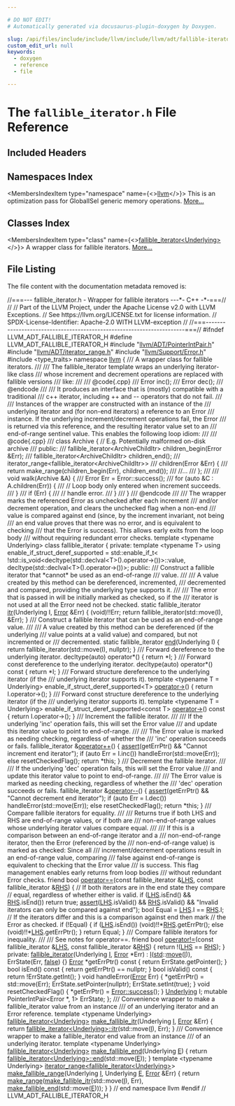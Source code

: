 ```yaml
---

# DO NOT EDIT!
# Automatically generated via docusaurus-plugin-doxygen by Doxygen.

slug: /api/files/include/include/llvm/include/llvm/adt/fallible-iterator-h
custom_edit_url: null
keywords:
  - doxygen
  - reference
  - file

---
```





# The `fallible_iterator.h` File Reference

<DoxygenPage pluginConfig={pluginConfig}>



## Included Headers

<IncludesList>
<IncludesListItem
  filePath="llvm/ADT/PointerIntPair.h"
  permalink="/docs/api/files/include/include/llvm/include/llvm/adt/pointerintpair-h"
  isLocal="true" />
<IncludesListItem
  filePath="llvm/ADT/iterator_range.h"
  permalink="/docs/api/files/include/include/llvm/include/llvm/adt/iterator-range-h"
  isLocal="true" />
<IncludesListItem
  filePath="llvm/Support/Error.h"
  permalink="/docs/api/files/include/include/llvm/include/llvm/support/error-h"
  isLocal="true" />
<IncludesListItem
  filePath="type_traits"
  permalink=""
  isLocal="false" />
</IncludesList>

## Namespaces Index

<MembersIndex>

<MembersIndexItem
  type="namespace"
  name={<><a href="/docs/api/namespaces/llvm">llvm</a></>}>
This is an optimization pass for GlobalISel generic memory operations. <a href="/docs/api/namespaces/llvm/#details">More...</a>
</MembersIndexItem>

</MembersIndex>

## Classes Index

<MembersIndex>

<MembersIndexItem
  type="class"
  name={<><a href="/docs/api/classes/llvm/fallible-iterator">fallible_iterator&lt;Underlying&gt;</a></>}>
A wrapper class for fallible iterators. <a href="/docs/api/classes/llvm/fallible-iterator/#details">More...</a>
</MembersIndexItem>

</MembersIndex>


## File Listing

The file content with the documentation metadata removed is:

<ProgramListing>

<Link id="l00001" /><CodeLine lineNumber="1"><Highlight kind="comment">//===--- fallible&#95;iterator.h - Wrapper for fallible iterators ---&#42;- C++ -&#42;-===//</Highlight><Highlight kind="normal"></Highlight></CodeLine>
<Link id="l00002" /><CodeLine lineNumber="2"><Highlight kind="normal"></Highlight><Highlight kind="comment">//</Highlight><Highlight kind="normal"></Highlight></CodeLine>
<Link id="l00003" /><CodeLine lineNumber="3"><Highlight kind="normal"></Highlight><Highlight kind="comment">// Part of the LLVM Project, under the Apache License v2.0 with LLVM Exceptions.</Highlight><Highlight kind="normal"></Highlight></CodeLine>
<Link id="l00004" /><CodeLine lineNumber="4"><Highlight kind="normal"></Highlight><Highlight kind="comment">// See https://llvm.org/LICENSE.txt for license information.</Highlight><Highlight kind="normal"></Highlight></CodeLine>
<Link id="l00005" /><CodeLine lineNumber="5"><Highlight kind="normal"></Highlight><Highlight kind="comment">// SPDX-License-Identifier: Apache-2.0 WITH LLVM-exception</Highlight><Highlight kind="normal"></Highlight></CodeLine>
<Link id="l00006" /><CodeLine lineNumber="6"><Highlight kind="normal"></Highlight><Highlight kind="comment">//</Highlight><Highlight kind="normal"></Highlight></CodeLine>
<Link id="l00007" /><CodeLine lineNumber="7"><Highlight kind="normal"></Highlight><Highlight kind="comment">//===----------------------------------------------------------------------===//</Highlight><Highlight kind="normal"></Highlight></CodeLine>
<Link id="l00008" /><CodeLine lineNumber="8"><Highlight kind="normal"></Highlight></CodeLine>
<Link id="l00009" /><CodeLine lineNumber="9"><Highlight kind="normal"></Highlight><Highlight kind="preprocessor">#ifndef LLVM&#95;ADT&#95;FALLIBLE&#95;ITERATOR&#95;H</Highlight><Highlight kind="normal"></Highlight></CodeLine>
<Link id="l00010" /><CodeLine lineNumber="10"><Highlight kind="normal"></Highlight><Highlight kind="preprocessor">#define LLVM&#95;ADT&#95;FALLIBLE&#95;ITERATOR&#95;H</Highlight><Highlight kind="normal"></Highlight></CodeLine>
<Link id="l00011" /><CodeLine lineNumber="11"><Highlight kind="normal"></Highlight></CodeLine>
<Link id="l00012" /><CodeLine lineNumber="12"><Highlight kind="normal"></Highlight><Highlight kind="preprocessor">#include &quot;<a href="/docs/api/files/include/include/llvm/include/llvm/adt/pointerintpair-h">llvm/ADT/PointerIntPair.h</a>&quot;</Highlight><Highlight kind="normal"></Highlight></CodeLine>
<Link id="l00013" /><CodeLine lineNumber="13"><Highlight kind="normal"></Highlight><Highlight kind="preprocessor">#include &quot;<a href="/docs/api/files/include/include/llvm/include/llvm/adt/iterator-range-h">llvm/ADT/iterator&#95;range.h</a>&quot;</Highlight><Highlight kind="normal"></Highlight></CodeLine>
<Link id="l00014" /><CodeLine lineNumber="14"><Highlight kind="normal"></Highlight><Highlight kind="preprocessor">#include &quot;<a href="/docs/api/files/include/include/llvm/include/llvm/support/error-h">llvm/Support/Error.h</a>&quot;</Highlight><Highlight kind="normal"></Highlight></CodeLine>
<Link id="l00015" /><CodeLine lineNumber="15"><Highlight kind="normal"></Highlight></CodeLine>
<Link id="l00016" /><CodeLine lineNumber="16"><Highlight kind="normal"></Highlight><Highlight kind="preprocessor">#include &lt;type&#95;traits&gt;</Highlight><Highlight kind="normal"></Highlight></CodeLine>
<Link id="l00017" /><CodeLine lineNumber="17"><Highlight kind="normal"></Highlight></CodeLine>
<Link id="l00018" /><CodeLine lineNumber="18"><Highlight kind="normal"></Highlight><Highlight kind="keyword">namespace </Highlight><Highlight kind="normal"><a href="/docs/api/namespaces/llvm">llvm</a> &#123;</Highlight></CodeLine>
<Link id="l00019" /><CodeLine lineNumber="19"><Highlight kind="normal"></Highlight><Highlight kind="comment"></Highlight></CodeLine>
<Link id="l00020" /><CodeLine lineNumber="20"><Highlight kind="comment">/// A wrapper class for fallible iterators.</Highlight></CodeLine>
<Link id="l00021" /><CodeLine lineNumber="21"><Highlight kind="comment">///</Highlight></CodeLine>
<Link id="l00022" /><CodeLine lineNumber="22"><Highlight kind="comment">///   The fallible&#95;iterator template wraps an underlying iterator-like class</Highlight></CodeLine>
<Link id="l00023" /><CodeLine lineNumber="23"><Highlight kind="comment">/// whose increment and decrement operations are replaced with fallible versions</Highlight></CodeLine>
<Link id="l00024" /><CodeLine lineNumber="24"><Highlight kind="comment">/// like:</Highlight></CodeLine>
<Link id="l00025" /><CodeLine lineNumber="25"><Highlight kind="comment">///</Highlight></CodeLine>
<Link id="l00026" /><CodeLine lineNumber="26"><Highlight kind="comment">///   @code&#123;.cpp&#125;</Highlight></CodeLine>
<Link id="l00027" /><CodeLine lineNumber="27"><Highlight kind="comment">///   Error inc();</Highlight></CodeLine>
<Link id="l00028" /><CodeLine lineNumber="28"><Highlight kind="comment">///   Error dec();</Highlight></CodeLine>
<Link id="l00029" /><CodeLine lineNumber="29"><Highlight kind="comment">///   @endcode</Highlight></CodeLine>
<Link id="l00030" /><CodeLine lineNumber="30"><Highlight kind="comment">///</Highlight></CodeLine>
<Link id="l00031" /><CodeLine lineNumber="31"><Highlight kind="comment">///   It produces an interface that is (mostly) compatible with a traditional</Highlight></CodeLine>
<Link id="l00032" /><CodeLine lineNumber="32"><Highlight kind="comment">/// c++ iterator, including ++ and -- operators that do not fail.</Highlight></CodeLine>
<Link id="l00033" /><CodeLine lineNumber="33"><Highlight kind="comment">///</Highlight></CodeLine>
<Link id="l00034" /><CodeLine lineNumber="34"><Highlight kind="comment">///   Instances of the wrapper are constructed with an instance of the</Highlight></CodeLine>
<Link id="l00035" /><CodeLine lineNumber="35"><Highlight kind="comment">/// underlying iterator and (for non-end iterators) a reference to an Error</Highlight></CodeLine>
<Link id="l00036" /><CodeLine lineNumber="36"><Highlight kind="comment">/// instance. If the underlying increment/decrement operations fail, the Error</Highlight></CodeLine>
<Link id="l00037" /><CodeLine lineNumber="37"><Highlight kind="comment">/// is returned via this reference, and the resulting iterator value set to an</Highlight></CodeLine>
<Link id="l00038" /><CodeLine lineNumber="38"><Highlight kind="comment">/// end-of-range sentinel value. This enables the following loop idiom:</Highlight></CodeLine>
<Link id="l00039" /><CodeLine lineNumber="39"><Highlight kind="comment">///</Highlight></CodeLine>
<Link id="l00040" /><CodeLine lineNumber="40"><Highlight kind="comment">///   @code&#123;.cpp&#125;</Highlight></CodeLine>
<Link id="l00041" /><CodeLine lineNumber="41"><Highlight kind="comment">///   class Archive &#123; // E.g. Potentially malformed on-disk archive</Highlight></CodeLine>
<Link id="l00042" /><CodeLine lineNumber="42"><Highlight kind="comment">///   public:</Highlight></CodeLine>
<Link id="l00043" /><CodeLine lineNumber="43"><Highlight kind="comment">///     fallible&#95;iterator&lt;ArchiveChildItr&gt; children&#95;begin(Error &amp;Err);</Highlight></CodeLine>
<Link id="l00044" /><CodeLine lineNumber="44"><Highlight kind="comment">///     fallible&#95;iterator&lt;ArchiveChildItr&gt; children&#95;end();</Highlight></CodeLine>
<Link id="l00045" /><CodeLine lineNumber="45"><Highlight kind="comment">///     iterator&#95;range&lt;fallible&#95;iterator&lt;ArchiveChildItr&gt;&gt;</Highlight></CodeLine>
<Link id="l00046" /><CodeLine lineNumber="46"><Highlight kind="comment">///     children(Error &amp;Err) &#123;</Highlight></CodeLine>
<Link id="l00047" /><CodeLine lineNumber="47"><Highlight kind="comment">///       return make&#95;range(children&#95;begin(Err), children&#95;end());</Highlight></CodeLine>
<Link id="l00048" /><CodeLine lineNumber="48"><Highlight kind="comment">///     //...</Highlight></CodeLine>
<Link id="l00049" /><CodeLine lineNumber="49"><Highlight kind="comment">///   &#125;;</Highlight></CodeLine>
<Link id="l00050" /><CodeLine lineNumber="50"><Highlight kind="comment">///</Highlight></CodeLine>
<Link id="l00051" /><CodeLine lineNumber="51"><Highlight kind="comment">///   void walk(Archive &amp;A) &#123;</Highlight></CodeLine>
<Link id="l00052" /><CodeLine lineNumber="52"><Highlight kind="comment">///     Error Err = Error::success();</Highlight></CodeLine>
<Link id="l00053" /><CodeLine lineNumber="53"><Highlight kind="comment">///     for (auto &amp;C : A.children(Err)) &#123;</Highlight></CodeLine>
<Link id="l00054" /><CodeLine lineNumber="54"><Highlight kind="comment">///       // Loop body only entered when increment succeeds.</Highlight></CodeLine>
<Link id="l00055" /><CodeLine lineNumber="55"><Highlight kind="comment">///     &#125;</Highlight></CodeLine>
<Link id="l00056" /><CodeLine lineNumber="56"><Highlight kind="comment">///     if (Err) &#123;</Highlight></CodeLine>
<Link id="l00057" /><CodeLine lineNumber="57"><Highlight kind="comment">///       // handle error.</Highlight></CodeLine>
<Link id="l00058" /><CodeLine lineNumber="58"><Highlight kind="comment">///     &#125;</Highlight></CodeLine>
<Link id="l00059" /><CodeLine lineNumber="59"><Highlight kind="comment">///   &#125;</Highlight></CodeLine>
<Link id="l00060" /><CodeLine lineNumber="60"><Highlight kind="comment">///   @endcode</Highlight></CodeLine>
<Link id="l00061" /><CodeLine lineNumber="61"><Highlight kind="comment">///</Highlight></CodeLine>
<Link id="l00062" /><CodeLine lineNumber="62"><Highlight kind="comment">///   The wrapper marks the referenced Error as unchecked after each increment</Highlight></CodeLine>
<Link id="l00063" /><CodeLine lineNumber="63"><Highlight kind="comment">/// and/or decrement operation, and clears the unchecked flag when a non-end</Highlight></CodeLine>
<Link id="l00064" /><CodeLine lineNumber="64"><Highlight kind="comment">/// value is compared against end (since, by the increment invariant, not being</Highlight></CodeLine>
<Link id="l00065" /><CodeLine lineNumber="65"><Highlight kind="comment">/// an end value proves that there was no error, and is equivalent to checking</Highlight></CodeLine>
<Link id="l00066" /><CodeLine lineNumber="66"><Highlight kind="comment">/// that the Error is success). This allows early exits from the loop body</Highlight></CodeLine>
<Link id="l00067" /><CodeLine lineNumber="67"><Highlight kind="comment">/// without requiring redundant error checks.</Highlight><Highlight kind="normal"></Highlight></CodeLine>
<Link id="l00068" /><CodeLine lineNumber="68" lineLink="/docs/api/classes/llvm/fallible-iterator"><Highlight kind="normal"></Highlight><Highlight kind="keyword">template</Highlight><Highlight kind="normal"> &lt;</Highlight><Highlight kind="keyword">typename</Highlight><Highlight kind="normal"> Underlying&gt; </Highlight><Highlight kind="keyword">class </Highlight><Highlight kind="normal">fallible&#95;iterator &#123;</Highlight></CodeLine>
<Link id="l00069" /><CodeLine lineNumber="69"><Highlight kind="normal"></Highlight><Highlight kind="keyword">private</Highlight><Highlight kind="normal">:</Highlight></CodeLine>
<Link id="l00070" /><CodeLine lineNumber="70"><Highlight kind="normal">  </Highlight><Highlight kind="keyword">template</Highlight><Highlight kind="normal"> &lt;</Highlight><Highlight kind="keyword">typename</Highlight><Highlight kind="normal"> T&gt;</Highlight></CodeLine>
<Link id="l00071" /><CodeLine lineNumber="71"><Highlight kind="normal">  </Highlight><Highlight kind="keyword">using </Highlight><Highlight kind="normal">enable&#95;if&#95;struct&#95;deref&#95;supported = std::enable&#95;if&#95;t&lt;</Highlight></CodeLine>
<Link id="l00072" /><CodeLine lineNumber="72"><Highlight kind="normal">      !std::is&#95;void&lt;decltype(std::declval&lt;T&gt;().operator-&gt;())&gt;::value,</Highlight></CodeLine>
<Link id="l00073" /><CodeLine lineNumber="73"><Highlight kind="normal">      </Highlight><Highlight kind="keyword">decltype</Highlight><Highlight kind="normal">(std::declval&lt;T&gt;().operator-&gt;())&gt;;</Highlight></CodeLine>
<Link id="l00074" /><CodeLine lineNumber="74"><Highlight kind="normal"></Highlight></CodeLine>
<Link id="l00075" /><CodeLine lineNumber="75"><Highlight kind="normal"></Highlight><Highlight kind="keyword">public</Highlight><Highlight kind="normal">:</Highlight><Highlight kind="comment"></Highlight></CodeLine>
<Link id="l00076" /><CodeLine lineNumber="76"><Highlight kind="comment">  /// Construct a fallible iterator that &#42;cannot&#42; be used as an end-of-range</Highlight></CodeLine>
<Link id="l00077" /><CodeLine lineNumber="77"><Highlight kind="comment">  /// value.</Highlight></CodeLine>
<Link id="l00078" /><CodeLine lineNumber="78"><Highlight kind="comment">  ///</Highlight></CodeLine>
<Link id="l00079" /><CodeLine lineNumber="79"><Highlight kind="comment">  /// A value created by this method can be dereferenced, incremented,</Highlight></CodeLine>
<Link id="l00080" /><CodeLine lineNumber="80"><Highlight kind="comment">  /// decremented and compared, providing the underlying type supports it.</Highlight></CodeLine>
<Link id="l00081" /><CodeLine lineNumber="81"><Highlight kind="comment">  ///</Highlight></CodeLine>
<Link id="l00082" /><CodeLine lineNumber="82"><Highlight kind="comment">  /// The error that is passed in will be initially marked as checked, so if the</Highlight></CodeLine>
<Link id="l00083" /><CodeLine lineNumber="83"><Highlight kind="comment">  /// iterator is not used at all the Error need not be checked.</Highlight><Highlight kind="normal"></Highlight></CodeLine>
<Link id="l00084" /><CodeLine lineNumber="84" lineLink="/docs/api/classes/llvm/fallible-iterator/#a5e324def628fb970ffc152836f145972"><Highlight kind="normal">  </Highlight><Highlight kind="keyword">static</Highlight><Highlight kind="normal"> fallible&#95;iterator <a href="/docs/api/classes/llvm/fallible-iterator/#a5e324def628fb970ffc152836f145972">itr</a>(Underlying I, <a href="/docs/api/classes/llvm/error">Error</a> &amp;Err) &#123;</Highlight></CodeLine>
<Link id="l00085" /><CodeLine lineNumber="85"><Highlight kind="normal">    (void)!!Err;</Highlight></CodeLine>
<Link id="l00086" /><CodeLine lineNumber="86"><Highlight kind="normal">    </Highlight><Highlight kind="keywordflow">return</Highlight><Highlight kind="normal"> fallible&#95;iterator(std::move(I), &amp;Err);</Highlight></CodeLine>
<Link id="l00087" /><CodeLine lineNumber="87"><Highlight kind="normal">  &#125;</Highlight></CodeLine>
<Link id="l00088" /><CodeLine lineNumber="88"><Highlight kind="normal"></Highlight><Highlight kind="comment"></Highlight></CodeLine>
<Link id="l00089" /><CodeLine lineNumber="89"><Highlight kind="comment">  /// Construct a fallible iterator that can be used as an end-of-range value.</Highlight></CodeLine>
<Link id="l00090" /><CodeLine lineNumber="90"><Highlight kind="comment">  ///</Highlight></CodeLine>
<Link id="l00091" /><CodeLine lineNumber="91"><Highlight kind="comment">  /// A value created by this method can be dereferenced (if the underlying</Highlight></CodeLine>
<Link id="l00092" /><CodeLine lineNumber="92"><Highlight kind="comment">  /// value points at a valid value) and compared, but not incremented or</Highlight></CodeLine>
<Link id="l00093" /><CodeLine lineNumber="93"><Highlight kind="comment">  /// decremented.</Highlight><Highlight kind="normal"></Highlight></CodeLine>
<Link id="l00094" /><CodeLine lineNumber="94" lineLink="/docs/api/classes/llvm/fallible-iterator/#a1885ab71cce9418d89aa8ca952021241"><Highlight kind="normal">  </Highlight><Highlight kind="keyword">static</Highlight><Highlight kind="normal"> fallible&#95;iterator <a href="/docs/api/classes/llvm/fallible-iterator/#a1885ab71cce9418d89aa8ca952021241">end</a>(Underlying I) &#123;</Highlight></CodeLine>
<Link id="l00095" /><CodeLine lineNumber="95"><Highlight kind="normal">    </Highlight><Highlight kind="keywordflow">return</Highlight><Highlight kind="normal"> fallible&#95;iterator(std::move(I), </Highlight><Highlight kind="keyword">nullptr</Highlight><Highlight kind="normal">);</Highlight></CodeLine>
<Link id="l00096" /><CodeLine lineNumber="96"><Highlight kind="normal">  &#125;</Highlight></CodeLine>
<Link id="l00097" /><CodeLine lineNumber="97"><Highlight kind="normal"></Highlight><Highlight kind="comment"></Highlight></CodeLine>
<Link id="l00098" /><CodeLine lineNumber="98"><Highlight kind="comment">  /// Forward dereference to the underlying iterator.</Highlight><Highlight kind="normal"></Highlight></CodeLine>
<Link id="l00099" /><CodeLine lineNumber="99" lineLink="/docs/api/classes/llvm/fallible-iterator/#a189fd8d5c3ad7dda995a8de275ec066a"><Highlight kind="normal">  </Highlight><Highlight kind="keyword">decltype</Highlight><Highlight kind="normal">(</Highlight><Highlight kind="keyword">auto</Highlight><Highlight kind="normal">) </Highlight><Highlight kind="keyword">operator</Highlight><Highlight kind="normal">&#42;() &#123; </Highlight><Highlight kind="keywordflow">return</Highlight><Highlight kind="normal"> &#42;I; &#125;</Highlight></CodeLine>
<Link id="l00100" /><CodeLine lineNumber="100"><Highlight kind="normal"></Highlight><Highlight kind="comment"></Highlight></CodeLine>
<Link id="l00101" /><CodeLine lineNumber="101"><Highlight kind="comment">  /// Forward const dereference to the underlying iterator.</Highlight><Highlight kind="normal"></Highlight></CodeLine>
<Link id="l00102" /><CodeLine lineNumber="102" lineLink="/docs/api/classes/llvm/fallible-iterator/#ad7ce21a343abe52716261c1dc47c71d0"><Highlight kind="normal">  </Highlight><Highlight kind="keyword">decltype</Highlight><Highlight kind="normal">(</Highlight><Highlight kind="keyword">auto</Highlight><Highlight kind="normal">) </Highlight><Highlight kind="keyword">operator</Highlight><Highlight kind="normal">&#42;() </Highlight><Highlight kind="keyword">const</Highlight><Highlight kind="normal"> &#123; </Highlight><Highlight kind="keywordflow">return</Highlight><Highlight kind="normal"> &#42;I; &#125;</Highlight></CodeLine>
<Link id="l00103" /><CodeLine lineNumber="103"><Highlight kind="normal"></Highlight><Highlight kind="comment"></Highlight></CodeLine>
<Link id="l00104" /><CodeLine lineNumber="104"><Highlight kind="comment">  /// Forward structure dereference to the underlying iterator (if the</Highlight></CodeLine>
<Link id="l00105" /><CodeLine lineNumber="105"><Highlight kind="comment">  /// underlying iterator supports it).</Highlight><Highlight kind="normal"></Highlight></CodeLine>
<Link id="l00106" /><CodeLine lineNumber="106"><Highlight kind="normal">  </Highlight><Highlight kind="keyword">template</Highlight><Highlight kind="normal"> &lt;</Highlight><Highlight kind="keyword">typename</Highlight><Highlight kind="normal"> T = Underlying&gt;</Highlight></CodeLine>
<Link id="l00107" /><CodeLine lineNumber="107" lineLink="/docs/api/classes/llvm/fallible-iterator/#accac19b46752525e683aa3eb23c7db91"><Highlight kind="normal">  enable&#95;if&#95;struct&#95;deref&#95;supported&lt;T&gt; <a href="/docs/api/classes/llvm/fallible-iterator/#accac19b46752525e683aa3eb23c7db91">operator-&gt;</a>() &#123;</Highlight></CodeLine>
<Link id="l00108" /><CodeLine lineNumber="108"><Highlight kind="normal">    </Highlight><Highlight kind="keywordflow">return</Highlight><Highlight kind="normal"> I.operator-&gt;();</Highlight></CodeLine>
<Link id="l00109" /><CodeLine lineNumber="109"><Highlight kind="normal">  &#125;</Highlight></CodeLine>
<Link id="l00110" /><CodeLine lineNumber="110"><Highlight kind="normal"></Highlight><Highlight kind="comment"></Highlight></CodeLine>
<Link id="l00111" /><CodeLine lineNumber="111"><Highlight kind="comment">  /// Forward const structure dereference to the underlying iterator (if the</Highlight></CodeLine>
<Link id="l00112" /><CodeLine lineNumber="112"><Highlight kind="comment">  /// underlying iterator supports it).</Highlight><Highlight kind="normal"></Highlight></CodeLine>
<Link id="l00113" /><CodeLine lineNumber="113"><Highlight kind="normal">  </Highlight><Highlight kind="keyword">template</Highlight><Highlight kind="normal"> &lt;</Highlight><Highlight kind="keyword">typename</Highlight><Highlight kind="normal"> T = Underlying&gt;</Highlight></CodeLine>
<Link id="l00114" /><CodeLine lineNumber="114" lineLink="/docs/api/classes/llvm/fallible-iterator/#acb45a5f92dd600879e3efaa7acfb0c4e"><Highlight kind="normal">  enable&#95;if&#95;struct&#95;deref&#95;supported&lt;const T&gt; <a href="/docs/api/classes/llvm/fallible-iterator/#acb45a5f92dd600879e3efaa7acfb0c4e">operator-&gt;</a>()</Highlight><Highlight kind="keyword"> const </Highlight><Highlight kind="normal">&#123;</Highlight></CodeLine>
<Link id="l00115" /><CodeLine lineNumber="115"><Highlight kind="normal">    </Highlight><Highlight kind="keywordflow">return</Highlight><Highlight kind="normal"> I.operator-&gt;();</Highlight></CodeLine>
<Link id="l00116" /><CodeLine lineNumber="116"><Highlight kind="normal">  &#125;</Highlight></CodeLine>
<Link id="l00117" /><CodeLine lineNumber="117"><Highlight kind="normal"></Highlight><Highlight kind="comment"></Highlight></CodeLine>
<Link id="l00118" /><CodeLine lineNumber="118"><Highlight kind="comment">  /// Increment the fallible iterator.</Highlight></CodeLine>
<Link id="l00119" /><CodeLine lineNumber="119"><Highlight kind="comment">  ///</Highlight></CodeLine>
<Link id="l00120" /><CodeLine lineNumber="120"><Highlight kind="comment">  /// If the underlying &#39;inc&#39; operation fails, this will set the Error value</Highlight></CodeLine>
<Link id="l00121" /><CodeLine lineNumber="121"><Highlight kind="comment">  /// and update this iterator value to point to end-of-range.</Highlight></CodeLine>
<Link id="l00122" /><CodeLine lineNumber="122"><Highlight kind="comment">  ///</Highlight></CodeLine>
<Link id="l00123" /><CodeLine lineNumber="123"><Highlight kind="comment">  /// The Error value is marked as needing checking, regardless of whether the</Highlight></CodeLine>
<Link id="l00124" /><CodeLine lineNumber="124"><Highlight kind="comment">  /// &#39;inc&#39; operation succeeds or fails.</Highlight><Highlight kind="normal"></Highlight></CodeLine>
<Link id="l00125" /><CodeLine lineNumber="125" lineLink="/docs/api/classes/llvm/fallible-iterator/#ab86deeb1b659f4f9406c114b2aaa9319"><Highlight kind="normal">  fallible&#95;iterator &amp;<a href="/docs/api/classes/llvm/fallible-iterator/#ab86deeb1b659f4f9406c114b2aaa9319">operator++</a>() &#123;</Highlight></CodeLine>
<Link id="l00126" /><CodeLine lineNumber="126"><Highlight kind="normal">    <a href="/docs/api/files/lib/lib/target/lib/target/amdgpu/silowercontrolflow-cpp/#a4868c5d81c5ccc98c47aeab6244346a0">assert</a>(getErrPtr() &amp;&amp; </Highlight><Highlight kind="stringliteral">&quot;Cannot increment end iterator&quot;</Highlight><Highlight kind="normal">);</Highlight></CodeLine>
<Link id="l00127" /><CodeLine lineNumber="127"><Highlight kind="normal">    </Highlight><Highlight kind="keywordflow">if</Highlight><Highlight kind="normal"> (</Highlight><Highlight kind="keyword">auto</Highlight><Highlight kind="normal"> Err = I.inc())</Highlight></CodeLine>
<Link id="l00128" /><CodeLine lineNumber="128"><Highlight kind="normal">      handleError(std::move(Err));</Highlight></CodeLine>
<Link id="l00129" /><CodeLine lineNumber="129"><Highlight kind="normal">    </Highlight><Highlight kind="keywordflow">else</Highlight><Highlight kind="normal"></Highlight></CodeLine>
<Link id="l00130" /><CodeLine lineNumber="130"><Highlight kind="normal">      resetCheckedFlag();</Highlight></CodeLine>
<Link id="l00131" /><CodeLine lineNumber="131"><Highlight kind="normal">    </Highlight><Highlight kind="keywordflow">return</Highlight><Highlight kind="normal"> &#42;</Highlight><Highlight kind="keyword">this</Highlight><Highlight kind="normal">;</Highlight></CodeLine>
<Link id="l00132" /><CodeLine lineNumber="132"><Highlight kind="normal">  &#125;</Highlight></CodeLine>
<Link id="l00133" /><CodeLine lineNumber="133"><Highlight kind="normal"></Highlight><Highlight kind="comment"></Highlight></CodeLine>
<Link id="l00134" /><CodeLine lineNumber="134"><Highlight kind="comment">  /// Decrement the fallible iterator.</Highlight></CodeLine>
<Link id="l00135" /><CodeLine lineNumber="135"><Highlight kind="comment">  ///</Highlight></CodeLine>
<Link id="l00136" /><CodeLine lineNumber="136"><Highlight kind="comment">  /// If the underlying &#39;dec&#39; operation fails, this will set the Error value</Highlight></CodeLine>
<Link id="l00137" /><CodeLine lineNumber="137"><Highlight kind="comment">  /// and update this iterator value to point to end-of-range.</Highlight></CodeLine>
<Link id="l00138" /><CodeLine lineNumber="138"><Highlight kind="comment">  ///</Highlight></CodeLine>
<Link id="l00139" /><CodeLine lineNumber="139"><Highlight kind="comment">  /// The Error value is marked as needing checking, regardless of whether the</Highlight></CodeLine>
<Link id="l00140" /><CodeLine lineNumber="140"><Highlight kind="comment">  /// &#39;dec&#39; operation succeeds or fails.</Highlight><Highlight kind="normal"></Highlight></CodeLine>
<Link id="l00141" /><CodeLine lineNumber="141" lineLink="/docs/api/classes/llvm/fallible-iterator/#a9fbbeee35c8f16d816e97c1558d8ca55"><Highlight kind="normal">  fallible&#95;iterator &amp;<a href="/docs/api/classes/llvm/fallible-iterator/#a9fbbeee35c8f16d816e97c1558d8ca55">operator--</a>() &#123;</Highlight></CodeLine>
<Link id="l00142" /><CodeLine lineNumber="142"><Highlight kind="normal">    <a href="/docs/api/files/lib/lib/target/lib/target/amdgpu/silowercontrolflow-cpp/#a4868c5d81c5ccc98c47aeab6244346a0">assert</a>(getErrPtr() &amp;&amp; </Highlight><Highlight kind="stringliteral">&quot;Cannot decrement end iterator&quot;</Highlight><Highlight kind="normal">);</Highlight></CodeLine>
<Link id="l00143" /><CodeLine lineNumber="143"><Highlight kind="normal">    </Highlight><Highlight kind="keywordflow">if</Highlight><Highlight kind="normal"> (</Highlight><Highlight kind="keyword">auto</Highlight><Highlight kind="normal"> Err = I.dec())</Highlight></CodeLine>
<Link id="l00144" /><CodeLine lineNumber="144"><Highlight kind="normal">      handleError(std::move(Err));</Highlight></CodeLine>
<Link id="l00145" /><CodeLine lineNumber="145"><Highlight kind="normal">    </Highlight><Highlight kind="keywordflow">else</Highlight><Highlight kind="normal"></Highlight></CodeLine>
<Link id="l00146" /><CodeLine lineNumber="146"><Highlight kind="normal">      resetCheckedFlag();</Highlight></CodeLine>
<Link id="l00147" /><CodeLine lineNumber="147"><Highlight kind="normal">    </Highlight><Highlight kind="keywordflow">return</Highlight><Highlight kind="normal"> &#42;</Highlight><Highlight kind="keyword">this</Highlight><Highlight kind="normal">;</Highlight></CodeLine>
<Link id="l00148" /><CodeLine lineNumber="148"><Highlight kind="normal">  &#125;</Highlight></CodeLine>
<Link id="l00149" /><CodeLine lineNumber="149"><Highlight kind="normal"></Highlight><Highlight kind="comment"></Highlight></CodeLine>
<Link id="l00150" /><CodeLine lineNumber="150"><Highlight kind="comment">  /// Compare fallible iterators for equality.</Highlight></CodeLine>
<Link id="l00151" /><CodeLine lineNumber="151"><Highlight kind="comment">  ///</Highlight></CodeLine>
<Link id="l00152" /><CodeLine lineNumber="152"><Highlight kind="comment">  /// Returns true if both LHS and RHS are end-of-range values, or if both are</Highlight></CodeLine>
<Link id="l00153" /><CodeLine lineNumber="153"><Highlight kind="comment">  /// non-end-of-range values whose underlying iterator values compare equal.</Highlight></CodeLine>
<Link id="l00154" /><CodeLine lineNumber="154"><Highlight kind="comment">  ///</Highlight></CodeLine>
<Link id="l00155" /><CodeLine lineNumber="155"><Highlight kind="comment">  /// If this is a comparison between an end-of-range iterator and a</Highlight></CodeLine>
<Link id="l00156" /><CodeLine lineNumber="156"><Highlight kind="comment">  /// non-end-of-range iterator, then the Error (referenced by the</Highlight></CodeLine>
<Link id="l00157" /><CodeLine lineNumber="157"><Highlight kind="comment">  /// non-end-of-range value) is marked as checked: Since all</Highlight></CodeLine>
<Link id="l00158" /><CodeLine lineNumber="158"><Highlight kind="comment">  /// increment/decrement operations result in an end-of-range value, comparing</Highlight></CodeLine>
<Link id="l00159" /><CodeLine lineNumber="159"><Highlight kind="comment">  /// false against end-of-range is equivalent to checking that the Error value</Highlight></CodeLine>
<Link id="l00160" /><CodeLine lineNumber="160"><Highlight kind="comment">  /// is success. This flag management enables early returns from loop bodies</Highlight></CodeLine>
<Link id="l00161" /><CodeLine lineNumber="161"><Highlight kind="comment">  /// without redundant Error checks.</Highlight><Highlight kind="normal"></Highlight></CodeLine>
<Link id="l00162" /><CodeLine lineNumber="162" lineLink="/docs/api/classes/llvm/fallible-iterator/#aa7ecffd56a28eaa6027810ae50d30c7c"><Highlight kind="normal">  </Highlight><Highlight kind="keyword">friend</Highlight><Highlight kind="normal"> </Highlight><Highlight kind="keywordtype">bool</Highlight><Highlight kind="normal"> <a href="/docs/api/classes/llvm/fallible-iterator/#aa7ecffd56a28eaa6027810ae50d30c7c">operator==</a>(</Highlight><Highlight kind="keyword">const</Highlight><Highlight kind="normal"> fallible&#95;iterator &amp;<a href="/docs/api/files/lib/lib/target/lib/target/x86/x86partialreduction-cpp/#a9e1483f7215664a2315c53c3558d9a8d">LHS</a>,</Highlight></CodeLine>
<Link id="l00163" /><CodeLine lineNumber="163"><Highlight kind="normal">                         </Highlight><Highlight kind="keyword">const</Highlight><Highlight kind="normal"> fallible&#95;iterator &amp;<a href="/docs/api/files/lib/lib/target/lib/target/x86/x86partialreduction-cpp/#a87b8bfbbe9d8f7146d7f20a5fb42efd0">RHS</a>) &#123;</Highlight></CodeLine>
<Link id="l00164" /><CodeLine lineNumber="164"><Highlight kind="normal">    </Highlight><Highlight kind="comment">// If both iterators are in the end state they compare</Highlight><Highlight kind="normal"></Highlight></CodeLine>
<Link id="l00165" /><CodeLine lineNumber="165"><Highlight kind="normal">    </Highlight><Highlight kind="comment">// equal, regardless of whether either is valid.</Highlight><Highlight kind="normal"></Highlight></CodeLine>
<Link id="l00166" /><CodeLine lineNumber="166"><Highlight kind="normal">    </Highlight><Highlight kind="keywordflow">if</Highlight><Highlight kind="normal"> (<a href="/docs/api/files/lib/lib/target/lib/target/x86/x86partialreduction-cpp/#a9e1483f7215664a2315c53c3558d9a8d">LHS</a>.isEnd() &amp;&amp; <a href="/docs/api/files/lib/lib/target/lib/target/x86/x86partialreduction-cpp/#a87b8bfbbe9d8f7146d7f20a5fb42efd0">RHS</a>.isEnd())</Highlight></CodeLine>
<Link id="l00167" /><CodeLine lineNumber="167"><Highlight kind="normal">      </Highlight><Highlight kind="keywordflow">return</Highlight><Highlight kind="normal"> </Highlight><Highlight kind="keyword">true</Highlight><Highlight kind="normal">;</Highlight></CodeLine>
<Link id="l00168" /><CodeLine lineNumber="168"><Highlight kind="normal"></Highlight></CodeLine>
<Link id="l00169" /><CodeLine lineNumber="169"><Highlight kind="normal">    <a href="/docs/api/files/lib/lib/target/lib/target/amdgpu/silowercontrolflow-cpp/#a4868c5d81c5ccc98c47aeab6244346a0">assert</a>(<a href="/docs/api/files/lib/lib/target/lib/target/x86/x86partialreduction-cpp/#a9e1483f7215664a2315c53c3558d9a8d">LHS</a>.isValid() &amp;&amp; <a href="/docs/api/files/lib/lib/target/lib/target/x86/x86partialreduction-cpp/#a87b8bfbbe9d8f7146d7f20a5fb42efd0">RHS</a>.isValid() &amp;&amp;</Highlight></CodeLine>
<Link id="l00170" /><CodeLine lineNumber="170"><Highlight kind="normal">           </Highlight><Highlight kind="stringliteral">&quot;Invalid iterators can only be compared against end&quot;</Highlight><Highlight kind="normal">);</Highlight></CodeLine>
<Link id="l00171" /><CodeLine lineNumber="171"><Highlight kind="normal"></Highlight></CodeLine>
<Link id="l00172" /><CodeLine lineNumber="172"><Highlight kind="normal">    </Highlight><Highlight kind="keywordtype">bool</Highlight><Highlight kind="normal"> Equal = <a href="/docs/api/files/lib/lib/target/lib/target/x86/x86partialreduction-cpp/#a9e1483f7215664a2315c53c3558d9a8d">LHS</a>.I == <a href="/docs/api/files/lib/lib/target/lib/target/x86/x86partialreduction-cpp/#a87b8bfbbe9d8f7146d7f20a5fb42efd0">RHS</a>.I;</Highlight></CodeLine>
<Link id="l00173" /><CodeLine lineNumber="173"><Highlight kind="normal"></Highlight></CodeLine>
<Link id="l00174" /><CodeLine lineNumber="174"><Highlight kind="normal">    </Highlight><Highlight kind="comment">// If the iterators differ and this is a comparison against end then mark</Highlight><Highlight kind="normal"></Highlight></CodeLine>
<Link id="l00175" /><CodeLine lineNumber="175"><Highlight kind="normal">    </Highlight><Highlight kind="comment">// the Error as checked.</Highlight><Highlight kind="normal"></Highlight></CodeLine>
<Link id="l00176" /><CodeLine lineNumber="176"><Highlight kind="normal">    </Highlight><Highlight kind="keywordflow">if</Highlight><Highlight kind="normal"> (!Equal) &#123;</Highlight></CodeLine>
<Link id="l00177" /><CodeLine lineNumber="177"><Highlight kind="normal">      </Highlight><Highlight kind="keywordflow">if</Highlight><Highlight kind="normal"> (<a href="/docs/api/files/lib/lib/target/lib/target/x86/x86partialreduction-cpp/#a9e1483f7215664a2315c53c3558d9a8d">LHS</a>.isEnd())</Highlight></CodeLine>
<Link id="l00178" /><CodeLine lineNumber="178"><Highlight kind="normal">        (void)!!&#42;<a href="/docs/api/files/lib/lib/target/lib/target/x86/x86partialreduction-cpp/#a87b8bfbbe9d8f7146d7f20a5fb42efd0">RHS</a>.getErrPtr();</Highlight></CodeLine>
<Link id="l00179" /><CodeLine lineNumber="179"><Highlight kind="normal">      </Highlight><Highlight kind="keywordflow">else</Highlight><Highlight kind="normal"></Highlight></CodeLine>
<Link id="l00180" /><CodeLine lineNumber="180"><Highlight kind="normal">        (</Highlight><Highlight kind="keywordtype">void</Highlight><Highlight kind="normal">)!!&#42;<a href="/docs/api/files/lib/lib/target/lib/target/x86/x86partialreduction-cpp/#a9e1483f7215664a2315c53c3558d9a8d">LHS</a>.getErrPtr();</Highlight></CodeLine>
<Link id="l00181" /><CodeLine lineNumber="181"><Highlight kind="normal">    &#125;</Highlight></CodeLine>
<Link id="l00182" /><CodeLine lineNumber="182"><Highlight kind="normal"></Highlight></CodeLine>
<Link id="l00183" /><CodeLine lineNumber="183"><Highlight kind="normal">    </Highlight><Highlight kind="keywordflow">return</Highlight><Highlight kind="normal"> Equal;</Highlight></CodeLine>
<Link id="l00184" /><CodeLine lineNumber="184"><Highlight kind="normal">  &#125;</Highlight></CodeLine>
<Link id="l00185" /><CodeLine lineNumber="185"><Highlight kind="normal"></Highlight><Highlight kind="comment"></Highlight></CodeLine>
<Link id="l00186" /><CodeLine lineNumber="186"><Highlight kind="comment">  /// Compare fallible iterators for inequality.</Highlight></CodeLine>
<Link id="l00187" /><CodeLine lineNumber="187"><Highlight kind="comment">  ///</Highlight></CodeLine>
<Link id="l00188" /><CodeLine lineNumber="188"><Highlight kind="comment">  /// See notes for operator==.</Highlight><Highlight kind="normal"></Highlight></CodeLine>
<Link id="l00189" /><CodeLine lineNumber="189" lineLink="/docs/api/classes/llvm/fallible-iterator/#a1be8eff3b1f82e06ad3fb6237fe4c419"><Highlight kind="normal">  </Highlight><Highlight kind="keyword">friend</Highlight><Highlight kind="normal"> </Highlight><Highlight kind="keywordtype">bool</Highlight><Highlight kind="normal"> <a href="/docs/api/classes/llvm/fallible-iterator/#a1be8eff3b1f82e06ad3fb6237fe4c419">operator!=</a>(</Highlight><Highlight kind="keyword">const</Highlight><Highlight kind="normal"> fallible&#95;iterator &amp;<a href="/docs/api/files/lib/lib/target/lib/target/x86/x86partialreduction-cpp/#a9e1483f7215664a2315c53c3558d9a8d">LHS</a>,</Highlight></CodeLine>
<Link id="l00190" /><CodeLine lineNumber="190"><Highlight kind="normal">                         </Highlight><Highlight kind="keyword">const</Highlight><Highlight kind="normal"> fallible&#95;iterator &amp;<a href="/docs/api/files/lib/lib/target/lib/target/x86/x86partialreduction-cpp/#a87b8bfbbe9d8f7146d7f20a5fb42efd0">RHS</a>) &#123;</Highlight></CodeLine>
<Link id="l00191" /><CodeLine lineNumber="191"><Highlight kind="normal">    </Highlight><Highlight kind="keywordflow">return</Highlight><Highlight kind="normal"> !(<a href="/docs/api/files/lib/lib/target/lib/target/x86/x86partialreduction-cpp/#a9e1483f7215664a2315c53c3558d9a8d">LHS</a> == <a href="/docs/api/files/lib/lib/target/lib/target/x86/x86partialreduction-cpp/#a87b8bfbbe9d8f7146d7f20a5fb42efd0">RHS</a>);</Highlight></CodeLine>
<Link id="l00192" /><CodeLine lineNumber="192"><Highlight kind="normal">  &#125;</Highlight></CodeLine>
<Link id="l00193" /><CodeLine lineNumber="193"><Highlight kind="normal"></Highlight></CodeLine>
<Link id="l00194" /><CodeLine lineNumber="194"><Highlight kind="normal"></Highlight><Highlight kind="keyword">private</Highlight><Highlight kind="normal">:</Highlight></CodeLine>
<Link id="l00195" /><CodeLine lineNumber="195"><Highlight kind="normal">  <a href="/docs/api/classes/llvm/fallible-iterator">fallible&#95;iterator</a>(Underlying <a href="/docs/api/files/lib/lib/support/md5-cpp/#ac0eafdc9ee161b71e7af98af736952fd">I</a>, <a href="/docs/api/classes/llvm/error">Error</a> &#42;Err)</Highlight></CodeLine>
<Link id="l00196" /><CodeLine lineNumber="196"><Highlight kind="normal">      : <a href="/docs/api/files/lib/lib/support/md5-cpp/#ac0eafdc9ee161b71e7af98af736952fd">I</a>(<a href="/docs/api/namespaces/std">std</a>::<a href="/docs/api/namespaces/llvm/#abfc9c7ecf70f66901e439f7c04ef3dbb">move</a>(<a href="/docs/api/files/lib/lib/support/md5-cpp/#ac0eafdc9ee161b71e7af98af736952fd">I</a>)), ErrState(Err, <a href="/docs/api/namespaces/false">false</a>) &#123;&#125;</Highlight></CodeLine>
<Link id="l00197" /><CodeLine lineNumber="197"><Highlight kind="normal"></Highlight></CodeLine>
<Link id="l00198" /><CodeLine lineNumber="198"><Highlight kind="normal">  <a href="/docs/api/namespaces/llvm/#ac226f3d2b9ca090171a8e0a8cb92c343a902b0d55fddef6f8d651fe1035b7d4bd">Error</a> &#42;getErrPtr()</Highlight><Highlight kind="keyword"> const </Highlight><Highlight kind="normal">&#123; </Highlight><Highlight kind="keywordflow">return</Highlight><Highlight kind="normal"> ErrState.getPointer(); &#125;</Highlight></CodeLine>
<Link id="l00199" /><CodeLine lineNumber="199"><Highlight kind="normal"></Highlight></CodeLine>
<Link id="l00200" /><CodeLine lineNumber="200"><Highlight kind="normal">  </Highlight><Highlight kind="keywordtype">bool</Highlight><Highlight kind="normal"> isEnd()</Highlight><Highlight kind="keyword"> const </Highlight><Highlight kind="normal">&#123; </Highlight><Highlight kind="keywordflow">return</Highlight><Highlight kind="normal"> getErrPtr() == </Highlight><Highlight kind="keyword">nullptr</Highlight><Highlight kind="normal">; &#125;</Highlight></CodeLine>
<Link id="l00201" /><CodeLine lineNumber="201"><Highlight kind="normal"></Highlight></CodeLine>
<Link id="l00202" /><CodeLine lineNumber="202"><Highlight kind="normal">  </Highlight><Highlight kind="keywordtype">bool</Highlight><Highlight kind="normal"> isValid()</Highlight><Highlight kind="keyword"> const </Highlight><Highlight kind="normal">&#123; </Highlight><Highlight kind="keywordflow">return</Highlight><Highlight kind="normal"> !ErrState.getInt(); &#125;</Highlight></CodeLine>
<Link id="l00203" /><CodeLine lineNumber="203"><Highlight kind="normal"></Highlight></CodeLine>
<Link id="l00204" /><CodeLine lineNumber="204"><Highlight kind="normal">  </Highlight><Highlight kind="keywordtype">void</Highlight><Highlight kind="normal"> handleError(<a href="/docs/api/namespaces/llvm/#ac226f3d2b9ca090171a8e0a8cb92c343a902b0d55fddef6f8d651fe1035b7d4bd">Error</a> Err) &#123;</Highlight></CodeLine>
<Link id="l00205" /><CodeLine lineNumber="205"><Highlight kind="normal">    &#42;getErrPtr() = std::move(Err);</Highlight></CodeLine>
<Link id="l00206" /><CodeLine lineNumber="206"><Highlight kind="normal">    ErrState.setPointer(</Highlight><Highlight kind="keyword">nullptr</Highlight><Highlight kind="normal">);</Highlight></CodeLine>
<Link id="l00207" /><CodeLine lineNumber="207"><Highlight kind="normal">    ErrState.setInt(</Highlight><Highlight kind="keyword">true</Highlight><Highlight kind="normal">);</Highlight></CodeLine>
<Link id="l00208" /><CodeLine lineNumber="208"><Highlight kind="normal">  &#125;</Highlight></CodeLine>
<Link id="l00209" /><CodeLine lineNumber="209"><Highlight kind="normal"></Highlight></CodeLine>
<Link id="l00210" /><CodeLine lineNumber="210"><Highlight kind="normal">  </Highlight><Highlight kind="keywordtype">void</Highlight><Highlight kind="normal"> resetCheckedFlag() &#123;</Highlight></CodeLine>
<Link id="l00211" /><CodeLine lineNumber="211"><Highlight kind="normal">    &#42;getErrPtr() = <a href="/docs/api/classes/llvm/error/#a4dfd0813c3d0e0a30439b5a3e9196b59">Error::success</a>();</Highlight></CodeLine>
<Link id="l00212" /><CodeLine lineNumber="212"><Highlight kind="normal">  &#125;</Highlight></CodeLine>
<Link id="l00213" /><CodeLine lineNumber="213"><Highlight kind="normal"></Highlight></CodeLine>
<Link id="l00214" /><CodeLine lineNumber="214"><Highlight kind="normal">  <a href="/docs/api/namespaces/llvm/bitmaskenumdetail/#a4470a7b4d2199da87d6a0977598ee7be">Underlying</a> I;</Highlight></CodeLine>
<Link id="l00215" /><CodeLine lineNumber="215"><Highlight kind="normal">  </Highlight><Highlight kind="keyword">mutable</Highlight><Highlight kind="normal"> PointerIntPair&lt;Error &#42;, 1&gt; ErrState;</Highlight></CodeLine>
<Link id="l00216" /><CodeLine lineNumber="216"><Highlight kind="normal">&#125;;</Highlight></CodeLine>
<Link id="l00217" /><CodeLine lineNumber="217"><Highlight kind="normal"></Highlight><Highlight kind="comment"></Highlight></CodeLine>
<Link id="l00218" /><CodeLine lineNumber="218"><Highlight kind="comment">/// Convenience wrapper to make a fallible&#95;iterator value from an instance</Highlight></CodeLine>
<Link id="l00219" /><CodeLine lineNumber="219"><Highlight kind="comment">/// of an underlying iterator and an Error reference.</Highlight><Highlight kind="normal"></Highlight></CodeLine>
<Link id="l00220" /><CodeLine lineNumber="220"><Highlight kind="normal"></Highlight><Highlight kind="keyword">template</Highlight><Highlight kind="normal"> &lt;</Highlight><Highlight kind="keyword">typename</Highlight><Highlight kind="normal"> Underlying&gt;</Highlight></CodeLine>
<Link id="l00221" /><CodeLine lineNumber="221" lineLink="/docs/api/namespaces/llvm/#a8761557a8c8694fdedb047953f77cc01"><Highlight kind="normal"><a href="/docs/api/classes/llvm/fallible-iterator">fallible&#95;iterator&lt;Underlying&gt;</a> <a href="/docs/api/namespaces/llvm/#a8761557a8c8694fdedb047953f77cc01">make&#95;fallible&#95;itr</a>(Underlying <a href="/docs/api/files/lib/lib/support/md5-cpp/#ac0eafdc9ee161b71e7af98af736952fd">I</a>, <a href="/docs/api/classes/llvm/error">Error</a> &amp;Err) &#123;</Highlight></CodeLine>
<Link id="l00222" /><CodeLine lineNumber="222"><Highlight kind="normal">  </Highlight><Highlight kind="keywordflow">return</Highlight><Highlight kind="normal"> <a href="/docs/api/classes/llvm/fallible-iterator/#a5e324def628fb970ffc152836f145972">fallible&#95;iterator&lt;Underlying&gt;::itr</a>(std::move(<a href="/docs/api/files/lib/lib/support/md5-cpp/#ac0eafdc9ee161b71e7af98af736952fd">I</a>), Err);</Highlight></CodeLine>
<Link id="l00223" /><CodeLine lineNumber="223"><Highlight kind="normal">&#125;</Highlight></CodeLine>
<Link id="l00224" /><CodeLine lineNumber="224"><Highlight kind="normal"></Highlight><Highlight kind="comment"></Highlight></CodeLine>
<Link id="l00225" /><CodeLine lineNumber="225"><Highlight kind="comment">/// Convenience wrapper to make a fallible&#95;iterator end value from an instance</Highlight></CodeLine>
<Link id="l00226" /><CodeLine lineNumber="226"><Highlight kind="comment">/// of an underlying iterator.</Highlight><Highlight kind="normal"></Highlight></CodeLine>
<Link id="l00227" /><CodeLine lineNumber="227"><Highlight kind="normal"></Highlight><Highlight kind="keyword">template</Highlight><Highlight kind="normal"> &lt;</Highlight><Highlight kind="keyword">typename</Highlight><Highlight kind="normal"> Underlying&gt;</Highlight></CodeLine>
<Link id="l00228" /><CodeLine lineNumber="228" lineLink="/docs/api/namespaces/llvm/#a9b800084e5a72653e733b431875c5d63"><Highlight kind="normal"><a href="/docs/api/classes/llvm/fallible-iterator">fallible&#95;iterator&lt;Underlying&gt;</a> <a href="/docs/api/namespaces/llvm/#a9b800084e5a72653e733b431875c5d63">make&#95;fallible&#95;end</a>(Underlying <a href="/docs/api/files/lib/lib/ir/builtingcs-cpp/#abb2b3a60ccc38a28239e19a1646e0c8a">E</a>) &#123;</Highlight></CodeLine>
<Link id="l00229" /><CodeLine lineNumber="229"><Highlight kind="normal">  </Highlight><Highlight kind="keywordflow">return</Highlight><Highlight kind="normal"> <a href="/docs/api/classes/llvm/fallible-iterator/#a1885ab71cce9418d89aa8ca952021241">fallible&#95;iterator&lt;Underlying&gt;::end</a>(std::move(<a href="/docs/api/files/lib/lib/ir/builtingcs-cpp/#abb2b3a60ccc38a28239e19a1646e0c8a">E</a>));</Highlight></CodeLine>
<Link id="l00230" /><CodeLine lineNumber="230"><Highlight kind="normal">&#125;</Highlight></CodeLine>
<Link id="l00231" /><CodeLine lineNumber="231"><Highlight kind="normal"></Highlight></CodeLine>
<Link id="l00232" /><CodeLine lineNumber="232"><Highlight kind="normal"></Highlight><Highlight kind="keyword">template</Highlight><Highlight kind="normal"> &lt;</Highlight><Highlight kind="keyword">typename</Highlight><Highlight kind="normal"> Underlying&gt;</Highlight></CodeLine>
<Link id="l00233" /><CodeLine lineNumber="233"><Highlight kind="normal"><a href="/docs/api/namespaces/llvm/#a9b5301a03dc90d7ac00440e2de4d9149">iterator&#95;range&lt;fallible&#95;iterator&lt;Underlying&gt;</a>&gt;</Highlight></CodeLine>
<Link id="l00234" /><CodeLine lineNumber="234" lineLink="/docs/api/namespaces/llvm/#aa851f05cbcdc0a5ed0ab2f20b8877a87"><Highlight kind="normal"><a href="/docs/api/namespaces/llvm/#aa851f05cbcdc0a5ed0ab2f20b8877a87">make&#95;fallible&#95;range</a>(Underlying <a href="/docs/api/files/lib/lib/support/md5-cpp/#ac0eafdc9ee161b71e7af98af736952fd">I</a>, Underlying <a href="/docs/api/files/lib/lib/ir/builtingcs-cpp/#abb2b3a60ccc38a28239e19a1646e0c8a">E</a>, <a href="/docs/api/classes/llvm/error">Error</a> &amp;Err) &#123;</Highlight></CodeLine>
<Link id="l00235" /><CodeLine lineNumber="235"><Highlight kind="normal">  </Highlight><Highlight kind="keywordflow">return</Highlight><Highlight kind="normal"> <a href="/docs/api/namespaces/llvm/#a341215803e83773a3e97860dc291f121">make&#95;range</a>(<a href="/docs/api/namespaces/llvm/#a8761557a8c8694fdedb047953f77cc01">make&#95;fallible&#95;itr</a>(std::move(<a href="/docs/api/files/lib/lib/support/md5-cpp/#ac0eafdc9ee161b71e7af98af736952fd">I</a>), Err),</Highlight></CodeLine>
<Link id="l00236" /><CodeLine lineNumber="236"><Highlight kind="normal">                    <a href="/docs/api/namespaces/llvm/#a9b800084e5a72653e733b431875c5d63">make&#95;fallible&#95;end</a>(std::move(<a href="/docs/api/files/lib/lib/ir/builtingcs-cpp/#abb2b3a60ccc38a28239e19a1646e0c8a">E</a>)));</Highlight></CodeLine>
<Link id="l00237" /><CodeLine lineNumber="237"><Highlight kind="normal">&#125;</Highlight></CodeLine>
<Link id="l00238" /><CodeLine lineNumber="238"><Highlight kind="normal"></Highlight></CodeLine>
<Link id="l00239" /><CodeLine lineNumber="239"><Highlight kind="normal">&#125; </Highlight><Highlight kind="comment">// end namespace llvm</Highlight><Highlight kind="normal"></Highlight></CodeLine>
<Link id="l00240" /><CodeLine lineNumber="240"><Highlight kind="normal"></Highlight></CodeLine>
<Link id="l00241" /><CodeLine lineNumber="241"><Highlight kind="normal"></Highlight><Highlight kind="preprocessor">#endif </Highlight><Highlight kind="comment">// LLVM&#95;ADT&#95;FALLIBLE&#95;ITERATOR&#95;H</Highlight><Highlight kind="normal"></Highlight></CodeLine>

</ProgramListing>

</DoxygenPage>
